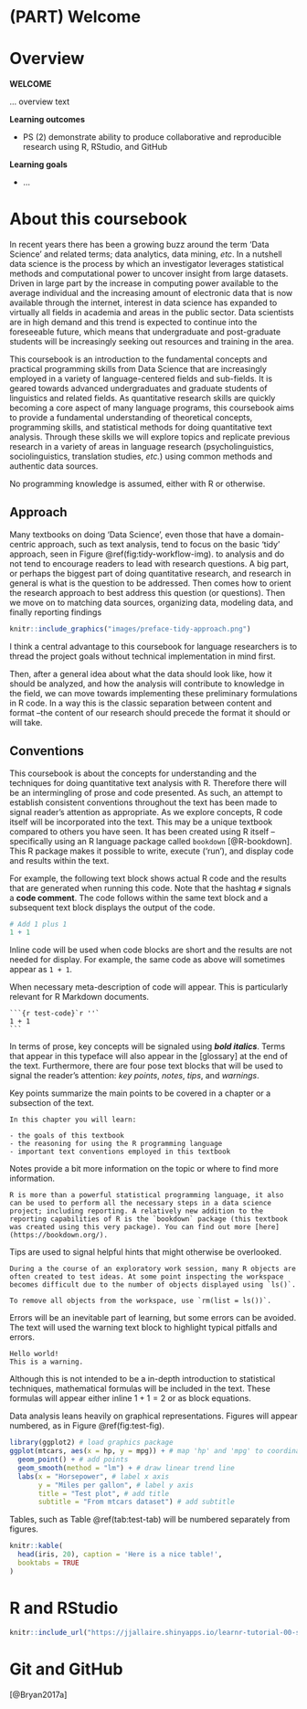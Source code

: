 # (PART) Welcome {-}

# Overview {-#course-overview}

**WELCOME**

... overview text

**Learning outcomes**

- PS (2) demonstrate ability to produce collaborative and reproducible research using R, RStudio, and GitHub

**Learning goals**

- ...

# About this coursebook {-}

In recent years there has been a growing buzz around the term 'Data Science' and related terms; data analytics, data mining, *etc*. In a nutshell data science is the process by which an investigator leverages statistical methods and computational power to uncover insight from large datasets. Driven in large part by the increase in computing power available to the average individual and the increasing amount of electronic data that is now available through the internet, interest in data science has expanded to virtually all fields in academia and areas in the public sector. Data scientists are in high demand and this trend is expected to continue into the foreseeable future, which means that undergraduate and post-graduate students will be increasingly seeking out resources and training in the area.

This coursebook is an introduction to the fundamental concepts and practical programming skills from Data Science that are increasingly employed in a variety of language-centered fields and sub-fields. It is geared towards advanced undergraduates and graduate students of linguistics and related fields. As quantitative research skills are quickly becoming a core aspect of many language programs, this coursebook aims to provide a fundamental understanding of theoretical concepts, programming skills, and statistical methods for doing quantitative text analysis. Through these skills we will explore topics and replicate previous research in a variety of areas in language research (psycholinguistics, sociolinguistics, translation studies, *etc.*) using common methods and authentic data sources. 
  
No programming knowledge is assumed, either with R or otherwise. 

## Approach {-}

Many textbooks on doing 'Data Science', even those that have a domain-centric approach, such as text analysis, tend to focus on the basic 'tidy' approach, seen in Figure \@ref(fig:tidy-workflow-img).  to analysis and do not tend to encourage readers to lead with research questions. A big part, or perhaps the biggest part of doing quantitative research, and research in general is what is the question to be addressed. Then comes how to orient the research approach to best address this question (or questions). Then we move on to matching data sources, organizing data, modeling data, and finally reporting findings

```r
knitr::include_graphics("images/preface-tidy-approach.png")
```


I think a central advantage to this coursebook for language researchers is to thread the project goals without technical implementation in mind first.

Then, after a general idea about what the data should look like, how it should be analyzed, and how the analysis will contribute to knowledge in the field, we can move towards implementing these preliminary formulations in R code. In a way this is the classic separation between content and format –the content of our research should precede the format it should or will take. 

## Conventions {-}

This coursebook is about the concepts for understanding and the techniques for doing quantitative text analysis with R. Therefore there will be an intermingling of prose and code presented. As such, an attempt to establish consistent conventions throughout the text has been made to signal reader's attention as appropriate. As we explore concepts, R code itself will be incorporated into the text. This may be a unique textbook compared to others you have seen. It has been created using R itself --specifically using an R language package called `bookdown` [@R-bookdown]. This R package makes it possible to write, execute ('run'), and display code and results within the text. 

For example, the following text block shows actual R code and the results that are generated when running this code. Note that the hashtag `#` signals a **code comment**. The code follows within the same text block and a subsequent text block displays the output of the code.

```r
# Add 1 plus 1
1 + 1
```

Inline code will be used when code blocks are short and the results are not needed for display. For example, the same code as above will sometimes appear as `1 + 1`. 

When necessary meta-description of code will appear. This is particularly relevant for R Markdown documents. 

````clike
```{r test-code}`r ''`
1 + 1
```
````

In terms of prose, key concepts will be signaled using **_bold italics_**. Terms that appear in this typeface will also appear in the [glossary] at the end of the text. Furthermore, there are four pose text blocks that will be used to signal the reader's attention: *key points*, *notes*, *tips*, and *warnings*.  

Key points summarize the main points to be covered in a chapter or a subsection of the text.

```block
In this chapter you will learn:

- the goals of this textbook
- the reasoning for using the R programming language
- important text conventions employed in this textbook
```

Notes provide a bit more information on the topic or where to find more information.

```block
R is more than a powerful statistical programming language, it also can be used to perform all the necessary steps in a data science project; including reporting. A relatively new addition to the reporting capabilities of R is the `bookdown` package (this textbook was created using this very package). You can find out more [here](https://bookdown.org/).
```

Tips are used to signal helpful hints that might otherwise be overlooked.

```block
During a the course of an exploratory work session, many R objects are often created to test ideas. At some point inspecting the workspace becomes difficult due to the number of objects displayed using `ls()`. 

To remove all objects from the workspace, use `rm(list = ls())`.
```

Errors will be an inevitable part of learning, but some errors can be avoided. The text will used the warning text block to highlight typical pitfalls and errors.

```block
Hello world!  
This is a warning. 
```

Although this is not intended to be a in-depth introduction to statistical techniques, mathematical formulas will be included in the text. These formulas will appear either inline $1 + 1 = 2$ or as block equations.

\begin{equation}
  \hat{c} = \underset{c \in C} {\mathrm{argmax}} ~\hat{P}(c) \prod_i \hat{P}(w_i|c)
  (\#eq:example-formula)
\end{equation}

Data analysis leans heavily on graphical representations. Figures will appear numbered, as in Figure \@ref(fig:test-fig). 

```r
library(ggplot2) # load graphics package
ggplot(mtcars, aes(x = hp, y = mpg)) + # map 'hp' and 'mpg' to coordinate space
  geom_point() + # add points
  geom_smooth(method = "lm") + # draw linear trend line
  labs(x = "Horsepower", # label x axis
       y = "Miles per gallon", # label y axis
       title = "Test plot", # add title
       subtitle = "From mtcars dataset") # add subtitle
```

Tables, such as Table \@ref(tab:test-tab) will be numbered separately from figures. 

```r
knitr::kable(
  head(iris, 20), caption = 'Here is a nice table!',
  booktabs = TRUE
)
```

# R and RStudio {-}

```r
knitr::include_url("https://jjallaire.shinyapps.io/learnr-tutorial-00-setup/#section-welcome", height = "600px")
```

# Git and GitHub {-}

[@Bryan2017a]


